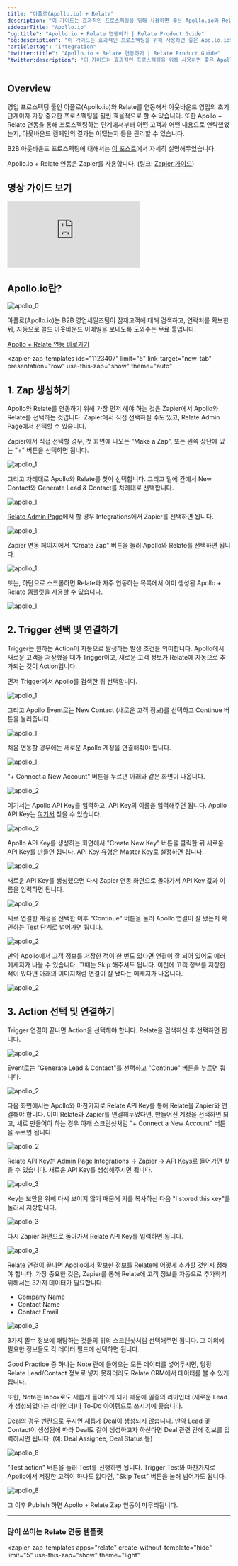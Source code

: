 ```yaml
---
title: "아폴로(Apollo.io) + Relate"
description: "이 가이드는 효과적인 프로스펙팅을 위해 사용하면 좋은 Apollo.io와 Relate을 연동하는 방법에 대해 설명합니다."
sidebarTitle: "Apollo.io"
"og:title": "Apollo.io + Relate 연동하기 | Relate Product Guide"
"og:description": "이 가이드는 효과적인 프로스펙팅을 위해 사용하면 좋은 Apollo.io와 Relate을 연동하는 방법에 대해 설명합니다."
"article:tag": "Integration"
"twitter:title": "Apollo.io + Relate 연동하기 | Relate Product Guide"
"twitter:description": "이 가이드는 효과적인 프로스펙팅을 위해 사용하면 좋은 Apollo.io와 Relate을 연동하는 방법에 대해 설명합니다."
---
```

<script type="module" src="https://cdn.zapier.com/packages/partner-sdk/v0/zapier-elements/zapier-elements.esm.js"></script>
<link rel="stylesheet" href="https://cdn.zapier.com/packages/partner-sdk/v0/zapier-elements/zapier-elements.css"/>


## Overview

영업 프로스펙팅 툴인 아폴로(Apollo.io)와 Relate를 연동해서 아웃바운드 영업의 초기 단계이자 가장 중요한 프로스펙팅을 훨씬 효율적으로 할 수 있습니다. 또한 Apollo + Relate 연동을 통해 프로스펙팅하는 단계에서부터 어떤 고객과 어떤 내용으로 연락했었는지, 아웃바운드 캠페인의 결과는 어땠는지 등을 관리할 수 있습니다. 

B2B 아웃바운드 프로스펙팅에 대해서는 [이 포스트](https://www.relate.kr/blog/how-to-run-an-effective-outbound-sales-process)에서 자세히 설명해두었습니다.

Apollo.io + Relate 연동은 Zapier를 사용합니다. (링크: [Zapier 가이드](/setup/zapier-integration/what-is-zapier))

## 영상 가이드 보기

<div
  style={{
    position: "relative",
    paddingBottom: "69.74664679582713%",
    height: 0,
  }}
>
  <iframe
    src="https://www.loom.com/embed/52efb48849a3462191927bb34f5f8424"
    frameborder="0"
    webkitAllowFullScreen
    mozallowFullScreen
    allowFullScreen
    style={{
      position: "absolute",
      top: 0,
      left: 0,
      width: "100%",
      height: "100%",
    }}
  ></iframe>
</div>


## Apollo.io란?

![apollo_0](/docs/images/integrations/apollo_0.png)

아폴로(Apollo.io)는 B2B 영업세일즈팀이 잠재고객에 대해 검색하고, 연락처를 확보한 뒤, 자동으로 콜드 아웃바운드 이메일을 보내도록 도와주는 무료 툴입니다.

[Apollo + Relate 연동 바로가기](https://zapier.com/app/editor/template/1123407)

<zapier-zap-templates
  ids="1123407"
  limit="5"
  link-target="new-tab"
  presentation="row"
  use-this-zap="show"
  theme="auto"
></zapier-zap-templates>

## 1. Zap 생성하기

Apollo와 Relate를 연동하기 위해 가장 먼저 해야 하는 것은 Zapier에서 Apollo와 Relate를 선택하는 것입니다. Zapier에서 직접 선택하실 수도 있고, Relate Admin Page에서 선택할 수 있습니다. 

Zapier에서 직접 선택할 경우, 첫 화면에 나오는 "Make a Zap", 또는 왼쪽 상단에 있는 "+" 버튼을 선택하면 됩니다. 

![apollo_1](/docs/images/integrations/zapier_main.png)

그리고 차례대로 Apollo와 Relate를 찾아 선택합니다. 그리고 밑에 칸에서 New Contact와 Generate Lead & Contact를 차례대로 선택합니다. 

![apollo_1](/docs/images/integrations/apollo_1.png)

[Relate Admin Page](https://admin.relate.so)에서 할 경우 Integrations에서 Zapier를 선택하면 됩니다. 

![apollo_1](/docs/images/integrations/relate_zapier_integration.png)

Zapier 연동 페이지에서 "Create Zap" 버튼을 눌러 Apollo와 Relate를 선택하면 됩니다. 

![apollo_1](/docs/images/integrations/relate_zapier_create.png)

또는, 하단으로 스크롤하면 Relate과 자주 연동하는 목록에서 이미 생성된 Apollo + Relate 템플릿을 사용할 수 있습니다. 

![apollo_1](/docs/images/integrations/relate_zapier_apollo.png)

## 2. Trigger 선택 및 연결하기

Trigger는 원하는 Action이 자동으로 발생하는 발생 조건을 의미합니다. Apollo에서 새로운 고객을 저장했을 때가 Trigger이고, 새로운 고객 정보가 Relate에 자동으로 추가되는 것이 Action입니다. 

먼저 Trigger에서 Apollo를 검색한 뒤 선택합니다. 

![apollo_1](/docs/images/integrations/zapier_apollo_trigger_search.png)

그리고 Apollo Event로는 New Contact (새로운 고객 정보)를 선택하고 Continue 버튼을 눌러줍니다.

![apollo_1](/docs/images/integrations/zapier_apollo_event.png) 

처음 연동할 경우에는 새로운 Apollo 계정을 연결해줘야 합니다. 

![apollo_1](/docs/images/integrations/zapier_apollo_create_account.png)

"+ Connect a New Account" 버튼을 누르면 아래와 같은 화면이 나옵니다. 

![apollo_2](/docs/images/integrations/zapier_apollo_apikey.png)

여기서는 Apollo API Key를 입력하고, API Key의 이름을 입력해주면 됩니다. Apollo API Key는 [여기서](https://developer.apollo.io/keys/) 찾을 수 있습니다. 

![apollo_2](/docs/images/integrations/apollo_create_apikey.png)

Apollo API Key를 생성하는 화면에서 "Create New Key" 버튼을 클릭한 뒤 새로운 API Key를 만들면 됩니다. API Key 유형은 Master Key로 설정하면 됩니다. 

![apollo_2](/docs/images/integrations/apollo_apikey.png)

새로운 API Key를 생성했으면 다시 Zapier 연동 화면으로 돌아가서 API Key 값과 이름을 입력하면 됩니다. 

![apollo_2](/docs/images/integrations/zapier_apollo_apikey2.png)

새로 연결한 계정을 선택한 이후 "Continue" 버튼을 눌러 Apollo 연결이 잘 됐는지 확인하는 Test 단계로 넘어가면 됩니다. 

![apollo_2](/docs/images/integrations/zapier_apollo_connect_account.png)

만약 Apollo에서 고객 정보를 저장한 적이 한 번도 없다면 연결이 잘 되어 있어도 에러 메세지가 나올 수 있습니다. 그때는 Skip 해주셔도 됩니다. 이전에 고객 정보를 저장한 적이 있다면 아래의 이미지처럼 연결이 잘 됐다는 메세지가 나옵니다. 

![apollo_2](/docs/images/integrations/zapier_apollo_test_trigger_successful.png)

## 3. Action 선택 및 연결하기

Trigger 연결이 끝나면 Action을 선택해야 합니다. Relate을 검색하신 후 선택하면 됩니다. 

![apollo_2](/docs/images/integrations/zapier_relate.png)

Event로는 "Generate Lead & Contact"를 선택하고 "Continue" 버튼을 누르면 됩니다. 

![apollo_2](/docs/images/integrations/zapier_relate_action.png)

다음 화면에서는 Apollo와 마찬가지로 Relate API Key를 통해 Relate을 Zapier와 연결해야 합니다. 이미 Relate과 Zapier를 연결해두었다면, 만들어진 계정을 선택하면 되고, 새로 만들어야 하는 경우 아래 스크린샷처럼 "+ Connect a New Account" 버튼을 누르면 됩니다. 

![apollo_2](/docs/images/integrations/zapier_relate_apikey_connect.png)

Relate API Key는 [Admin Page](https://admin.relate.so/) Integrations → Zapier → API Keys로 들어가면 찾을 수 있습니다. 새로운 API Key를 생성해주시면 됩니다. 

![apollo_3](/docs/images/integrations/relate_apikey_generate.png)

Key는 보안을 위해 다시 보이지 않기 때문에 키를 복사하신 다음 "I stored this key"를 눌러서 저장합니다.

![apollo_3](/docs/images/integrations/relate_apikey_generate2.png)

다시 Zapier 화면으로 돌아가서 Relate API Key를 입력하면 됩니다. 

![apollo_3](/docs/images/integrations/zapier_relate_api_connect.png)

Relate 연결이 끝나면 Apollo에서 확보한 정보를 Relate에 어떻게 추가할 것인지 정해야 합니다. 가장 중요한 것은, Zapier를 통해 Relate에 고객 정보를 자동으로 추가하기 위해서는 3가지 데이터가 필요합니다. 
- Company Name
- Contact Name
- Contact Email

![apollo_3](/docs/images/integrations/zapier_relate_action_setups.png)

3가지 필수 정보에 해당하는 것들의 위의 스크린샷처럼 선택해주면 됩니다. 그 이외에 필요한 정보들도 각 데이터 필드에 선택하면 됩니다. 

Good Practice 중 하나는 Note 란에 들어오는 모든 데이터를 넣어두시면, 당장 Relate Lead/Contact 정보로 넣지 못하더라도 Relate CRM에서 데이터를 볼 수 있게 됩니다.

또한, Note는 Inbox로도 새롭게 들어오게 되기 때문에 일종의 리마인더 (새로운 Lead가 생성되었다는 리마인더)나 To-Do 아이템으로 쓰시기에 좋습니다.

Deal의 경우 빈칸으로 두시면 새롭게 Deal이 생성되지 않습니다. 만약 Lead 및 Contact이 생성됨에 따라 Deal도 같이 생성하고자 하신다면 Deal 관련 칸에 정보를 입력하시면 됩니다. (예: Deal Assignee, Deal Status 등)

![apollo_8](/docs/images/integrations/zapier_relate_action_setups2.png)

"Test action" 버튼을 눌러 Test를 진행하면 됩니다. Trigger Test와 마찬가지로 Apollo에서 저장한 고객이 하나도 없다면, "Skip Test" 버튼을 눌러 넘어가도 됩니다. 

![apollo_8](/docs/images/integrations/apollo_8.png)

그 이후 Publish 하면 Apollo + Relate Zap 연동이 마무리됩니다.

---

### 많이 쓰이는 Relate 연동 템플릿

<zapier-zap-templates
  apps="relate"
  create-without-template="hide"
  limit="5"
  use-this-zap="show"
  theme="light"
></zapier-zap-templates>
